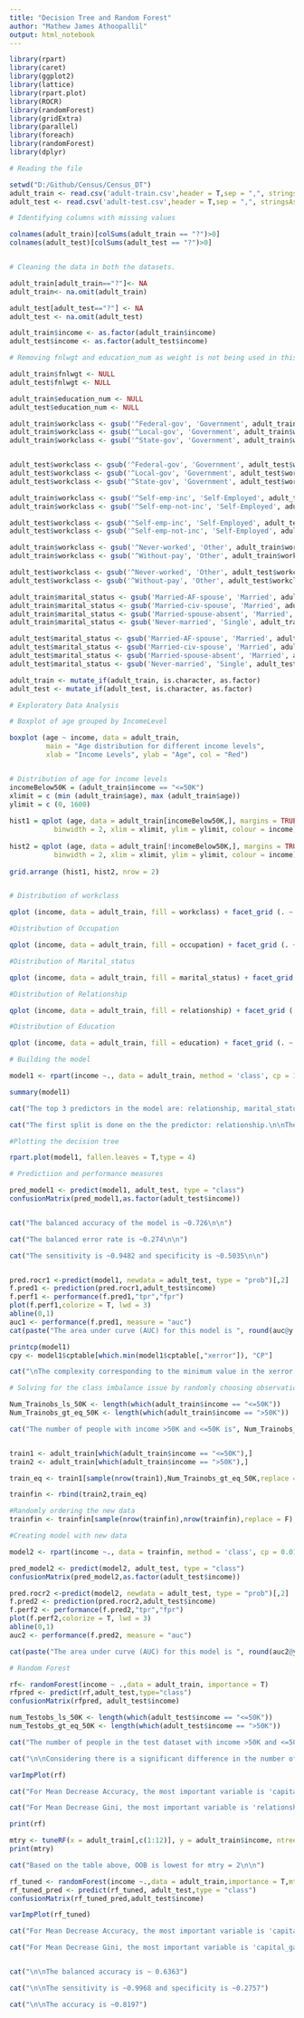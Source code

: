```yaml
---
title: "Decision Tree and Random Forest"
author: "Mathew James Athoopallil"
output: html_notebook
---
```



```r

library(rpart)
library(caret)
library(ggplot2)
library(lattice)
library(rpart.plot)
library(ROCR)
library(randomForest)
library(gridExtra)
library(parallel)
library(foreach)
library(randomForest)
library(dplyr)

# Reading the file

setwd("D:/Github/Census/Census_DT")
adult_train <- read.csv('adult-train.csv',header = T,sep = ",", stringsAsFactors = F)
adult_test <- read.csv('adult-test.csv',header = T,sep = ",", stringsAsFactors = F)

```

```r

# Identifying columns with missing values

colnames(adult_train)[colSums(adult_train == "?")>0] 
colnames(adult_test)[colSums(adult_test == "?")>0] 


# Cleaning the data in both the datasets.

adult_train[adult_train=="?"]<- NA
adult_train<- na.omit(adult_train)

adult_test[adult_test=="?"] <- NA
adult_test <- na.omit(adult_test)

adult_train$income <- as.factor(adult_train$income)
adult_test$income <- as.factor(adult_test$income)

# Removing fnlwgt and education_num as weight is not being used in this analysis and redundancy of education_num

adult_train$fnlwgt <- NULL
adult_test$fnlwgt <- NULL

adult_train$education_num <- NULL
adult_test$education_num <- NULL

adult_train$workclass <- gsub('^Federal-gov', 'Government', adult_train$workclass)
adult_train$workclass <- gsub('^Local-gov', 'Government', adult_train$workclass)
adult_train$workclass <- gsub('^State-gov', 'Government', adult_train$workclass) 


adult_test$workclass <- gsub('^Federal-gov', 'Government', adult_test$workclass)
adult_test$workclass <- gsub('^Local-gov', 'Government', adult_test$workclass)
adult_test$workclass <- gsub('^State-gov', 'Government', adult_test$workclass) 

adult_train$workclass <- gsub('^Self-emp-inc', 'Self-Employed', adult_train$workclass)
adult_train$workclass <- gsub('^Self-emp-not-inc', 'Self-Employed', adult_train$workclass)

adult_test$workclass <- gsub('^Self-emp-inc', 'Self-Employed', adult_test$workclass)
adult_test$workclass <- gsub('^Self-emp-not-inc', 'Self-Employed', adult_test$workclass)

adult_train$workclass <- gsub('^Never-worked', 'Other', adult_train$workclass)
adult_train$workclass <- gsub('^Without-pay', 'Other', adult_train$workclass)

adult_test$workclass <- gsub('^Never-worked', 'Other', adult_test$workclass)
adult_test$workclass <- gsub('^Without-pay', 'Other', adult_test$workclass)

adult_train$marital_status <- gsub('Married-AF-spouse', 'Married', adult_train$marital_status)
adult_train$marital_status <- gsub('Married-civ-spouse', 'Married', adult_train$marital_status)
adult_train$marital_status <- gsub('Married-spouse-absent', 'Married', adult_train$marital_status)
adult_train$marital_status <- gsub('Never-married', 'Single', adult_train$marital_status)

adult_test$marital_status <- gsub('Married-AF-spouse', 'Married', adult_test$marital_status)
adult_test$marital_status <- gsub('Married-civ-spouse', 'Married', adult_test$marital_status)
adult_test$marital_status <- gsub('Married-spouse-absent', 'Married', adult_test$marital_status)
adult_test$marital_status <- gsub('Never-married', 'Single', adult_test$marital_status)

adult_train <- mutate_if(adult_train, is.character, as.factor)
adult_test <- mutate_if(adult_test, is.character, as.factor)

```

```r
# Exploratory Data Analysis

# Boxplot of age grouped by IncomeLevel

boxplot (age ~ income, data = adult_train, 
         main = "Age distribution for different income levels",
         xlab = "Income Levels", ylab = "Age", col = "Red")


# Distribution of age for income levels
incomeBelow50K = (adult_train$income == "<=50K")
xlimit = c (min (adult_train$age), max (adult_train$age))
ylimit = c (0, 1600)
 
hist1 = qplot (age, data = adult_train[incomeBelow50K,], margins = TRUE, 
           binwidth = 2, xlim = xlimit, ylim = ylimit, colour = income)
 
hist2 = qplot (age, data = adult_train[!incomeBelow50K,], margins = TRUE, 
           binwidth = 2, xlim = xlimit, ylim = ylimit, colour = income)
 
grid.arrange (hist1, hist2, nrow = 2)


# Distribution of workclass

qplot (income, data = adult_train, fill = workclass) + facet_grid (. ~ workclass)

#Distribution of Occupation

qplot (income, data = adult_train, fill = occupation) + facet_grid (. ~ occupation)

#Distribution of Marital_status

qplot (income, data = adult_train, fill = marital_status) + facet_grid (. ~ marital_status)

#Distribution of Relationship

qplot (income, data = adult_train, fill = relationship) + facet_grid (. ~ relationship)

#Distribution of Education

qplot (income, data = adult_train, fill = education) + facet_grid (. ~ education)

```

```r
# Building the model

model1 <- rpart(income ~., data = adult_train, method = 'class', cp = 1e-3)

summary(model1)

cat("The top 3 predictors in the model are: relationship, marital_status and capital_gains.\n\n")

cat("The first split is done on the the predictor: relationship.\n\nThe predicted class of the first node is '<=50K'.\n\nThe distribution is 0.751(<=50K) and 0.249(>50K)\n\n")

```


```r
#Plotting the decision tree

rpart.plot(model1, fallen.leaves = T,type = 4)

```

```r
# Predictiion and performance measures

pred_model1 <- predict(model1, adult_test, type = "class")
confusionMatrix(pred_model1,as.factor(adult_test$income))


cat("The balanced accuracy of the model is ~0.726\n\n")

cat("The balanced error rate is ~0.274\n\n")

cat("The sensitivity is ~0.9482 and specificity is ~0.5035\n\n")


pred.rocr1 <-predict(model1, newdata = adult_test, type = "prob")[,2]
f.pred1 <- prediction(pred.rocr1,adult_test$income)
f.perf1 <- performance(f.pred1,"tpr","fpr")
plot(f.perf1,colorize = T, lwd = 3)
abline(0,1)
auc1 <- performance(f.pred1, measure = "auc")
cat(paste("The area under curve (AUC) for this model is ", round(auc@y.values[[1]], 3)))

printcp(model1)
cpy <- model1$cptable[which.min(model1$cptable[,"xerror"]), "CP"]

cat("\nThe complexity corresponding to the minimum value in the xerror column of the CP table has been already\nchosen. Hence pruning the tree will not significantly affect the predictive capabilities of the model.")

```

```r
# Solving for the class imbalance issue by randomly choosing observations from the larger(by count) class to match that of the smaaller class 

Num_Trainobs_ls_50K <- length(which(adult_train$income == "<=50K"))
Num_Trainobs_gt_eq_50K <- length(which(adult_train$income == ">50K"))

cat("The number of people with income >50K and <=50K is", Num_Trainobs_gt_eq_50K ,"and", Num_Trainobs_ls_50K,"respectively")


train1 <- adult_train[which(adult_train$income == "<=50K"),]
train2 <- adult_train[which(adult_train$income == ">50K"),]

train_eq <- train1[sample(nrow(train1),Num_Trainobs_gt_eq_50K,replace = F),]

trainfin <- rbind(train2,train_eq)

#Randomly ordering the new data
trainfin <- trainfin[sample(nrow(trainfin),nrow(trainfin),replace = F),]

```

```r
#Creating model with new data

model2 <- rpart(income ~., data = trainfin, method = 'class', cp = 0.01)

pred_model2 <- predict(model2, adult_test, type = "class")
confusionMatrix(pred_model2,as.factor(adult_test$income))

pred.rocr2 <-predict(model2, newdata = adult_test, type = "prob")[,2]
f.pred2 <- prediction(pred.rocr2,adult_test$income)
f.perf2 <- performance(f.pred2,"tpr","fpr")
plot(f.perf2,colorize = T, lwd = 3)
abline(0,1)
auc2 <- performance(f.pred2, measure = "auc")

cat(paste("The area under curve (AUC) for this model is ", round(auc2@y.values[[1]], 3)))
```

```r
# Random Forest

rf<- randomForest(income ~ .,data = adult_train, importance = T)
rfpred <- predict(rf,adult_test,type="class")
confusionMatrix(rfpred, adult_test$income)

```

```r

num_Testobs_ls_50K <- length(which(adult_test$income == "<=50K"))
num_Testobs_gt_eq_50K <- length(which(adult_test$income == ">50K"))

cat("The number of people in the test dataset with income >50K and <=50K is", num_Testobs_gt_eq_50K ,"and", num_Testobs_ls_50K,"respectively")

cat("\n\nConsidering there is a significant difference in the number of 'Positive' class and 'Negative' class cases the values of specifivity and sensitivity is justified.")
```

```r
varImpPlot(rf)

cat("For Mean Decrease Accuracy, the most important variable is 'capital_gain', whereas the least important variable is 'native_country'\n\n")

cat("For Mean Decrease Gini, the most important variable is 'relationship', whereas the least important variable is 'race'\n\n")
```

```r
print(rf)

mtry <- tuneRF(x = adult_train[,c(1:12)], y = adult_train$income, ntreeTry = 500,stepFactor = 1.5,improve = 0.01,trace = T,plot = T)
print(mtry)

cat("Based on the table above, OOB is lowest for mtry = 2\n\n")

rf_tuned <- randomForest(income ~.,data = adult_train,importance = T,mtry = 2)
rf_tuned_pred <- predict(rf_tuned, adult_test,type = "class")
confusionMatrix(rf_tuned_pred,adult_test$income)
```

```r
varImpPlot(rf_tuned)

cat("For Mean Decrease Accuracy, the most important variable is 'capital_gain', whereas the least important variable is 'native_country'\n\n")

cat("For Mean Decrease Gini, the most important variable is 'capital_gain', whereas the least important variable is 'race'\n\n")


cat("\n\nThe balanced accuracy is ~ 0.6363")

cat("\n\nThe sensitivity is ~0.9968 and specificity is ~0.2757")

cat("\n\nThe accuracy is ~0.8197")
```

